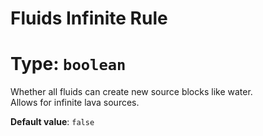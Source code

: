 # Fluids Infinite Rule
# Type: `boolean`
Whether all fluids can create new source blocks like water.  
Allows for infinite lava sources.

**Default value**: `false`
